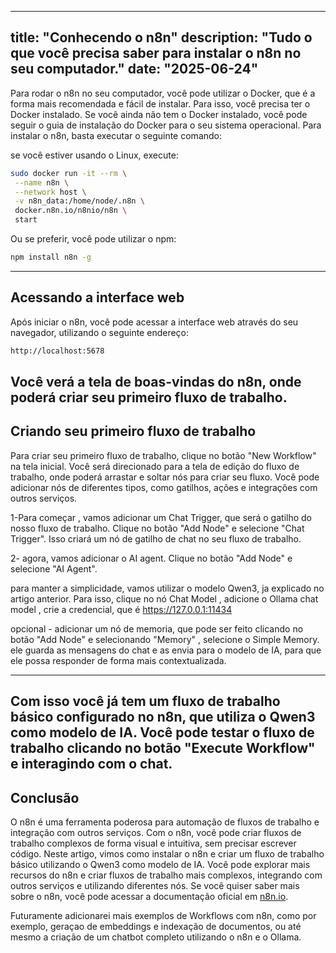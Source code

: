 
---
title: "Conhecendo o n8n"
description: "Tudo o que você precisa saber para instalar o n8n no seu computador."
date: "2025-06-24"
---


Para rodar o n8n no seu computador, você pode utilizar o Docker, que é a forma mais recomendada e fácil de instalar.
Para isso, você precisa ter o Docker instalado. Se você ainda não tem o Docker instalado,
você pode seguir o guia de instalação do Docker para o seu sistema operacional.
Para instalar o n8n, basta executar o seguinte comando:

se você estiver usando o Linux, execute:
```bash
sudo docker run -it --rm \
 --name n8n \
 --network host \
 -v n8n_data:/home/node/.n8n \
 docker.n8n.io/n8nio/n8n \
 start
```

Ou se preferir, você pode utilizar o npm:
```bash
npm install n8n -g
```

---
## Acessando a interface web
Após iniciar o n8n, você pode acessar a interface web através do seu navegador, utilizando o seguinte endereço:

```bash
http://localhost:5678
```
Você verá a tela de boas-vindas do n8n, onde poderá criar seu primeiro fluxo de trabalho.
---
## Criando seu primeiro fluxo de trabalho
Para criar seu primeiro fluxo de trabalho, clique no botão "New Workflow" na tela inicial.
Você será direcionado para a tela de edição do fluxo de trabalho, onde poderá arrastar e soltar nós para criar seu fluxo.
Você pode adicionar nós de diferentes tipos, como gatilhos, ações e integrações com outros serviços.

1-Para começar , vamos adicionar um Chat Trigger, que será o gatilho do nosso fluxo de trabalho. Clique no botão "Add Node" e selecione "Chat Trigger".
Isso criará um nó de gatilho de chat no seu fluxo de trabalho.

2- agora, vamos adicionar o AI agent. Clique no botão "Add Node" e selecione "AI Agent".

para manter a simplicidade, vamos utilizar o modelo Qwen3, ja explicado no artigo anterior.
Para isso, clique no nó Chat Model , adicione o Ollama chat model , crie a credencial, que é https://127.0.0.1:11434 

opcional - adicionar um nó de memoria, que pode ser feito clicando no botão "Add Node" e selecionando "Memory" , selecione o  Simple Memory.
ele guarda as mensagens do chat e as envia para o modelo de IA, para que ele possa responder de forma mais contextualizada.


---
Com isso você já tem um fluxo de trabalho básico configurado no n8n, que utiliza o Qwen3 como modelo de IA.
Você pode testar o fluxo de trabalho clicando no botão "Execute Workflow" e interagindo com o chat.
---
## Conclusão
O n8n é uma ferramenta poderosa para automação de fluxos de trabalho e integração com outros serviços.
Com o n8n, você pode criar fluxos de trabalho complexos de forma visual e intuitiva, sem precisar escrever código.
Neste artigo, vimos como instalar o n8n e criar um fluxo de trabalho básico utilizando o Qwen3 como modelo de IA.
Você pode explorar mais recursos do n8n e criar fluxos de trabalho mais complexos, integrando com outros serviços e utilizando diferentes nós.
Se você quiser saber mais sobre o n8n, você pode acessar a documentação oficial em [n8n.io](https://n8n.io/).

Futuramente adicionarei mais exemplos de Workflows com n8n, como por exemplo, geraçao de embeddings e indexação de documentos, ou até mesmo a criação de um chatbot completo utilizando o n8n e o Ollama.